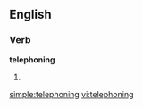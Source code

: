 
==English==

===Verb===
'''telephoning'''

# {{present participle of|[[telephone]]}}

[[simple:telephoning]]
[[vi:telephoning]]